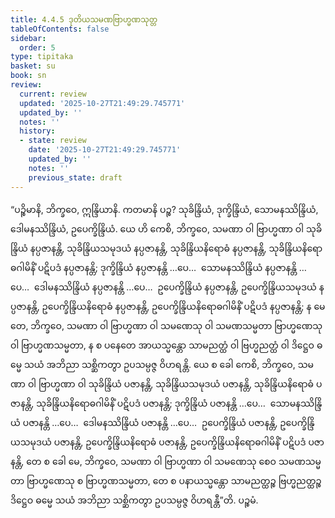 ```yaml
---
title: 4.4.5 ဒုတိယသမဏဗြာဟ္မဏသုတ္တ
tableOfContents: false
sidebar:
  order: 5
type: tipitaka
basket: su
book: sn
review:
  current: review
  updated: '2025-10-27T21:49:29.745771'
  updated_by: ''
  notes: ''
  history:
  - state: review
    date: '2025-10-27T21:49:29.745771'
    updated_by: ''
    notes: ''
    previous_state: draft
---
```



<ReviewStatus review={frontmatter.review} showDetails={true} />

<HypothesisAnnotation frontmatter={frontmatter} />

<DynamicBreadcrumb />

<Division number="505" book="sn" e="ch" v="18" p="353">

<Paragraph number="1094" book="sn">
“ပဉ္စိမာနိ, ဘိက္ခဝေ, ဣန္ဒြိယာနိ. ကတမာနိ ပဉ္စ? သုခိန္ဒြိယံ, ဒုက္ခိန္ဒြိယံ, သောမနဿိန္ဒြိယံ, ဒေါမနဿိန္ဒြိယံ, ဥပေက္ခိန္ဒြိယံ. ယေ ဟိ ကေစိ, ဘိက္ခဝေ, သမဏာ ဝါ ဗြာဟ္မဏာ ဝါ သုခိန္ဒြိယံ နပ္ပဇာနန္တိ, သုခိန္ဒြိယသမုဒယံ နပ္ပဇာနန္တိ, သုခိန္ဒြိယနိရောဓံ နပ္ပဇာနန္တိ, သုခိန္ဒြိယနိရောဓဂါမိနိံ ပဋိပဒံ နပ္ပဇာနန္တိ; ဒုက္ခိန္ဒြိယံ နပ္ပဇာနန္တိ …ပေ…  သောမနဿိန္ဒြိယံ နပ္ပဇာနန္တိ …ပေ…  ဒေါမနဿိန္ဒြိယံ နပ္ပဇာနန္တိ …ပေ…  ဥပေက္ခိန္ဒြိယံ နပ္ပဇာနန္တိ, ဥပေက္ခိန္ဒြိယသမုဒယံ နပ္ပဇာနန္တိ, ဥပေက္ခိန္ဒြိယနိရောဓံ နပ္ပဇာနန္တိ, ဥပေက္ခိန္ဒြိယနိရောဓဂါမိနိံ ပဋိပဒံ နပ္ပဇာနန္တိ; န မေ တေ, ဘိက္ခဝေ, သမဏာ ဝါ ဗြာဟ္မဏာ ဝါ သမဏေသု ဝါ သမဏသမ္မတာ ဗြာဟ္မဏေသု ဝါ ဗြာဟ္မဏသမ္မတာ, န စ ပနေတေ အာယသ္မန္တော သာမညတ္ထံ ဝါ ဗြဟ္မညတ္ထံ ဝါ ဒိဋ္ဌေဝ ဓမ္မေ သယံ အဘိညာ သစ္ဆိကတွာ ဥပသမ္ပဇ္ဇ ဝိဟရန္တိ.
</Paragraph>

<Paragraph number="1095" book="sn">
ယေ စ ခေါ ကေစိ, ဘိက္ခဝေ, သမဏာ ဝါ ဗြာဟ္မဏာ ဝါ သုခိန္ဒြိယံ ပဇာနန္တိ, သုခိန္ဒြိယသမုဒယံ ပဇာနန္တိ, သုခိန္ဒြိယနိရောဓံ ပဇာနန္တိ, သုခိန္ဒြိယနိရောဓဂါမိနိံ ပဋိပဒံ ပဇာနန္တိ; ဒုက္ခိန္ဒြိယံ ပဇာနန္တိ …ပေ…  သောမနဿိန္ဒြိယံ ပဇာနန္တိ …ပေ…  ဒေါမနဿိန္ဒြိယံ ပဇာနန္တိ …ပေ…  ဥပေက္ခိန္ဒြိယံ ပဇာနန္တိ, ဥပေက္ခိန္ဒြိယသမုဒယံ ပဇာနန္တိ, ဥပေက္ခိန္ဒြိယနိရောဓံ ပဇာနန္တိ, ဥပေက္ခိန္ဒြိယနိရောဓဂါမိနိံ ပဋိပဒံ ပဇာနန္တိ, တေ စ ခေါ မေ, ဘိက္ခဝေ, သမဏာ ဝါ ဗြာဟ္မဏာ ဝါ သမဏေသု စေဝ သမဏသမ္မတာ ဗြာဟ္မဏေသု စ ဗြာဟ္မဏသမ္မတာ, တေ စ ပနာယသ္မန္တော သာမညတ္ထဉ္စ ဗြဟ္မညတ္ထဉ္စ ဒိဋ္ဌေဝ ဓမ္မေ သယံ အဘိညာ သစ္ဆိကတွာ ဥပသမ္ပဇ္ဇ ဝိဟရန္တီ”တိ.

</Paragraph>
</Division>

<Paragraph number="1096" type="center" book="sn">
ပဉ္စမံ.
</Paragraph>